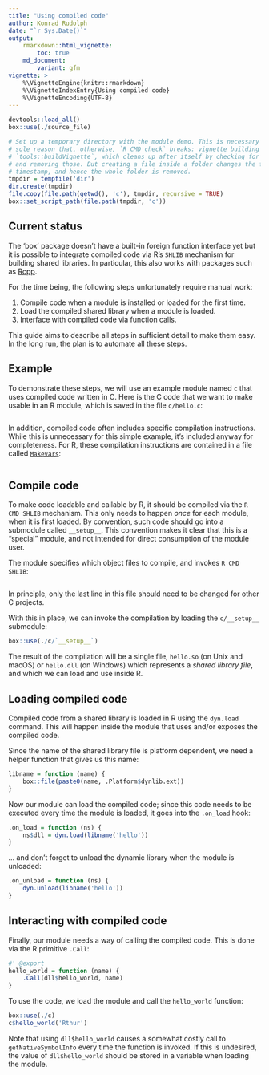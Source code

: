 ```yaml
---
title: "Using compiled code"
author: Konrad Rudolph
date: "`r Sys.Date()`"
output:
    rmarkdown::html_vignette:
        toc: true
    md_document:
        variant: gfm
vignette: >
    %\VignetteEngine{knitr::rmarkdown}
    %\VignetteIndexEntry{Using compiled code}
    %\VignetteEncoding{UTF-8}
---
```

```r
devtools::load_all()
box::use(./source_file)

# Set up a temporary directory with the module demo. This is necessary for the
# sole reason that, otherwise, `R CMD check` breaks: vignette building invokes
# `tools::buildVignette`, which cleans up after itself by checking for new files
# and removing those. But creating a file inside a folder changes the folder
# timestamp, and hence the whole folder is removed.
tmpdir = tempfile('dir')
dir.create(tmpdir)
file.copy(file.path(getwd(), 'c'), tmpdir, recursive = TRUE)
box::set_script_path(file.path(tmpdir, 'c'))
```

## Current status

The ‘box’ package doesn’t have a built-in foreign function interface yet but it is possible to integrate compiled code via R’s `SHLIB` mechanism for building shared libraries. In particular, this also works with packages such as [Rcpp][].

For the time being, the following steps unfortunately require manual work:

1. Compile code when a module is installed or loaded for the first time.
2. Load the compiled shared library when a module is loaded.
3. Interface with compiled code via function calls.

This guide aims to describe all steps in sufficient detail to make them easy. In the long run, the plan is to automate all these steps.

## Example

To demonstrate these steps, we will use an example module named `c` that uses compiled code written in C. Here is the C code that we want to make usable in an R module, which is saved in the file `c/hello.c`:

```r
```

In addition, compiled code often includes specific compilation instructions. While this is unnecessary for this simple example, it’s included anyway for completeness. For R, these compilation instructions are contained in a file called [`Makevars`][Makevars]:

```r
```

## Compile code

To make code loadable and callable by R, it should be compiled via the `R CMD SHLIB` mechanism. This only needs to happen *once* for each module, when it is first loaded. By convention, such code should go into a submodule called `__setup__`. This convention makes it clear that this is a “special” module, and not intended for direct consumption of the module user.

The module specifies which object files to compile, and invokes `R CMD SHLIB`:

```r
```

In principle, only the last line in this file should need to be changed for other C projects.

With this in place, we can invoke the compilation by loading the `c/__setup__` submodule:

```r
box::use(./c/`__setup__`)
```

The result of the compilation will be a single file, `hello.so` (on Unix and macOS) or `hello.dll` (on Windows) which represents a *shared library file*, and which we can load and use inside R.

## Loading compiled code

Compiled code from a shared library is loaded in R using the `dyn.load` command. This will happen inside the module that uses and/or exposes the compiled code.

Since the name of the shared library file is platform dependent, we need a helper function that gives us this name:

```r
libname = function (name) {
    box::file(paste0(name, .Platform$dynlib.ext))
}
```

Now our module can load the compiled code; since this code needs to be executed every time the module is loaded, it goes into the `.on_load` hook:

```r
.on_load = function (ns) {
    ns$dll = dyn.load(libname('hello'))
}
```

… and don’t forget to unload the dynamic library when the module is unloaded:

```r
.on_unload = function (ns) {
    dyn.unload(libname('hello'))
}
```


## Interacting with compiled code

Finally, our module needs a way of calling the compiled code. This is done via the R primitive `.Call`:

```r
#' @export
hello_world = function (name) {
    .Call(dll$hello_world, name)
}
```

To use the code, we load the module and call the `hello_world` function:

```r
box::use(./c)
c$hello_world('Rthur')
```

Note that using `dll$hello_world` causes a somewhat costly call to `getNativeSymbolInfo` every time the function is invoked. If this is undesired, the value of `dll$hello_world` should be stored in a variable when loading the module.

[Rcpp]: https://cran.r-project.org/package=Rcpp
[Makevars]: https://cran.r-project.org/doc/manuals/r-release/R-exts.html#Using-Makevars
